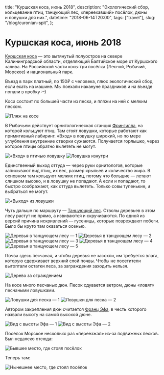   title: "Куршская коса, июнь 2018",
  description:
    "Экологический сбор, кольцевание птиц, танцующий лес, «переехавший» посёлок, дюны и ловушки для них.",
  datetime: "2018-06-14T20:00",
  tags: ["travel"],
  slug: "/blog/curonian-spit",
};

# Куршская коса, июнь 2018

[Куршская коса](https://ru.wikipedia.org/wiki/Куршская_коса) — это вытянутый полуостров на севере Калининградской области, отделяющий Балтийское море от Куршского залива. На Российской части косы три посёлка (Лесной, Рыбачий, Морское) и национальный парк.

Въезд в парк платный, по 150₽ с человека, плюс экологический сбор, если ехать на машине. Мы поехали накануне праздников и на въезде попали <nobr>в пробку<span> </span>:–)</nobr>

Коса состоит по большей части из песка, и пляжи на ней с мелким песком.

![Пляж на косе](/img/blog/curonian-spit/1.jpg)

В Рыбачьем действует орнитологическая станция [Фрингилла](http://park-kosa.ru/cn_posetitelyam/dostoprimechatelnosti/?ELEMENT_ID=199), на которой кольцуют птиц. Там стоят ловушки, которые работают как примитивный лабиринт. «Вход» в ловушку широкий, но по мере углубления внутренние створки сужаются. Получается горлышко, через которое птицы обратно вылететь не могут.

![«Вход» в птичью ловушку](/img/blog/curonian-spit/2.jpg)
![Ловушка изнутри](/img/blog/curonian-spit/3.jpg)

Единственный выход оттуда — через руки орнитологов, которые записывают вид птиц, их вес, размер крыльев и количество жира. В основном там кольцуют мелких птиц, потому что большие — летают слишком высоко, и в ловушку не попадают. А если и попадают, то быстро соображают, как оттуда вылететь. Только совы тупенькие, и выбраться не могут.

![«Выход» из ловушки](/img/blog/curonian-spit/4.jpg)

Чуть дальше по маршруту — [Танцующий лес](https://ru.wikipedia.org/wiki/Танцующий_лес). Стволы деревьев в этом лесу растут не прямо, а извиваются и скручиваются. По одной из версий причина искривлений — гусеницы, которые повреждают побеги. Было бы круто там оказаться осенью.

![Деревья в танцующем лесу — 1](/img/blog/curonian-spit/cover.jpg)
![Деревья в танцующем лесу — 2](/img/blog/curonian-spit/6.jpg)
![Деревья в танцующем лесу — 3](/img/blog/curonian-spit/7.jpg)
![Деревья в танцующем лесу — 4](/img/blog/curonian-spit/8.jpg)
![Деревья в танцующем лесу — 5](/img/blog/curonian-spit/9.jpg)

Почва здесь песчаная, и чтобы деревья не засохли, им требуется влага, которую сдерживает верхний слой почвы. Чтобы не посетители вытоптали остатки леса, за заграждения заходить нельзя.

![Дерево за ограждением](/img/blog/curonian-spit/10.jpg)

На косе много песчаных дюн. Песок сдувается ветром, дюны «ловят» песчаными ловушками.

![Ловушки для песка — 1](/img/blog/curonian-spit/11.jpg)
![Ловушки для песка — 2](/img/blog/curonian-spit/12.jpg)

Автором закрепления дюн считается [Франц Эфа](https://ru.wikipedia.org/wiki/Эфа,_Вильгельм_Франц), в честь которого назвали высоту на самой высокой дюне.

![Вид с высоты Эфа — 1](/img/blog/curonian-spit/13.jpg)
![Вид с высоты Эфа — 2](/img/blog/curonian-spit/14.jpg)

Посёлок Морское несколько раз «переезжал» из-за подвижных песков. Был недалеко отсюда:

![Бывшее место, где стоял посёлок](/img/blog/curonian-spit/15.jpg)

Теперь там:

![Нынешнее место, где стоял посёлок](/img/blog/curonian-spit/16.jpg)

